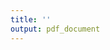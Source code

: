 ```yaml
---
title: ''
output: pdf_document
---
```

\begin{centering}


\vspace{6 cm}
\pagenumbering{gobble}
\normalsize
© Copyright 2017

Neal Marquez

\end{centering}
